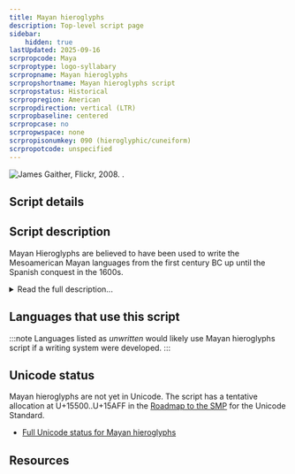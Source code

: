 ```yaml
---
title: Mayan hieroglyphs
description: Top-level script page
sidebar:
    hidden: true
lastUpdated: 2025-09-16
scrpropcode: Maya
scrproptype: logo-syllabary
scrpropname: Mayan hieroglyphs
scrpropshortname: Mayan hieroglyphs script
scrpropstatus: Historical
scrpropregion: American
scrpropdirection: vertical (LTR)
scrpropbaseline: centered
scrpropcase: no
scrpropwspace: none
scrpropisonumkey: 090 (hieroglyphic/cuneiform)
scrpropotcode: unspecified
---
```



![](../images/maya-sample.png "James Gaither, Flickr, 2008. .")

## Script details

<ScriptDetails />

## Script description

Mayan Hieroglyphs are believed to have been used to write the Mesoamerican Mayan languages from the first century BC up until the Spanish conquest in the 1600s.

<details>
<summary>Read the full description...</summary>It was used in Southern Mexico, Guatemala and Belize. The script is a logosyllabary; each symbol represented either a morpheme (a word or a meaningful part of a word), or a phonetic syllable. It is thought that the script was originally logographic, but that many of the symbols used for writing monosyllabic words ending in a vowel or a weak consonant came to represent the phonetic elements of those words independent of their meaning, and were later used in a phonetic way to represent units of sound as well as units of meaning. In terms of shape, the symbols comprise abstract forms, human heads - often faces in profile - and hands, and parts of animal bodies

The Mayan script consists in total of more than one thousand different symbols. Some sounds or words can be written using a number of different symbols (allographs), and, conversely, some symbols can have numerous different pronunciations or meanings. In addition, many symbols were used only during a specific time period or in a certain location. Thus, there were likely never more than 500 symbols in use at any given time.

The Mayan symbols which are read as phonetic elements represent either a bare vowel or a consonant+vowel syllable. This is not perfectly suited to the Mayan languages, as most spoken syllables end in a consonant, and may also contain consonant clusters within the word. Sometimes, the final consonant is left unwritten. In other cases, a synharmony rule is applied, according to which CVC syllables are represented using two symbols, each representing a CV-syllable. In the reading, the second vowel is silent. The rule also dictated that the symbol for the second CV syllable must contain a vowel which matched the vowel of the first syllable, even though it remained unspoken. This is known as an echo vowel.

Symbols were classified according to their size and position as either main symbols or affixes. Logographs and phonetic symbols were often used in combination; the phonetic symbols formed a complement to the logograph to further clarify the word's pronunciation and meaning. The ways in which symbols could be combined were very flexible; two symbols could overlap or be conflated with one another, or one symbol was shrunk and placed inside another as an infix.

As well as logographic and phonetic symbols, there is another class of symbols called semantograms. These are not pronounced aloud, but serve either to disambiguate symbols with more than one possible interpretation, or to identify the class to which a particular word belongs. Diacritics are used, most notably a pair of dots which indicates repetition of a syllable.

Mayan texts were generally written from left to right in columns two symbols wide.

Since Mayan writing came to the attention of the wider world in the 1560s, numerous attempts have been made to decipher it. These were largely unsuccessful until Yuri Knorosov demonstrated the phonetic aspect of symbols that were previously believed to be logographic, and also identified the vowel harmony rules governing the representation of final consonants. Since his work was published in the 1950s about 80% of Mayan texts have been deciphered, relating to community matters such as birth, death and marriage, as well as historical records of warfare and rulers, and royal deeds.
</details>

## Languages that use this script

:::note
Languages listed as _unwritten_ would likely use Mayan hieroglyphs script if a writing system were developed. 
:::

<WsList script='Maya' wsMax='5' />

## Unicode status

Mayan hieroglyphs are not yet in Unicode. The script has a tentative allocation at U+15500..U+15AFF in the [Roadmap to the SMP](http://www.unicode.org/roadmaps/smp/) for the Unicode Standard.

- [Full Unicode status for Mayan hieroglyphs](/scrlang/unicode/maya-unicode)



## Resources

<ScriptResources detailSummary='seemore' />

